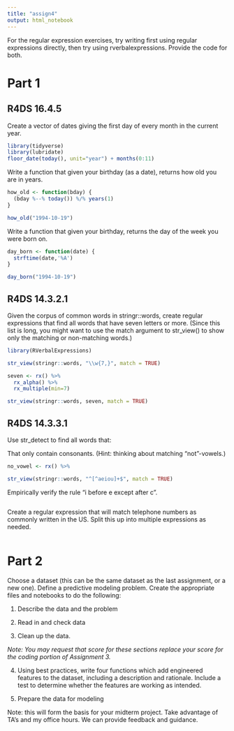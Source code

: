 ```yaml
---
title: "assign4"
output: html_notebook
---
```



For the regular expression exercises, try writing first using regular expressions directly, then try using rverbalexpressions. Provide the code for both. 

# Part 1

## R4DS 16.4.5

Create a vector of dates giving the first day of every month in the current year. 

```r
library(tidyverse)
library(lubridate)
floor_date(today(), unit="year") + months(0:11)
```

Write a function that given your birthday (as a date), returns how old you are in years.

```r
how_old <- function(bday) {
  (bday %--% today()) %/% years(1)
}

how_old("1994-10-19")
```

Write a function that given your birthday, returns the day of the week you were born on. 

```r
day_born <- function(date) {
  strftime(date,'%A')
}

day_born("1994-10-19")
```


## R4DS 14.3.2.1

Given the corpus of common words in stringr::words, create regular expressions that find all words that have seven letters or more. (Since this list is long, you might want to use the match argument to str_view() to show only the matching or non-matching words.)

```r
library(RVerbalExpressions)

str_view(stringr::words, "\\w{7,}", match = TRUE)

seven <- rx() %>% 
  rx_alpha() %>% 
  rx_multiple(min=7)

str_view(stringr::words, seven, match = TRUE)
```

## R4DS 14.3.3.1

Use str_detect to find all words that:

That only contain consonants. (Hint: thinking about matching “not”-vowels.)

```r
no_vowel <- rx() %>% 

str_view(stringr::words, "^[^aeiou]+$", match = TRUE)


```


Empirically verify the rule “i before e except after c”.

```r

```


Create a regular expression that will match telephone numbers as commonly written in the US. Split this up into multiple expressions as needed.

```r

```

# Part 2


Choose a dataset (this can be the same dataset as the last assignment, or a new one). Define a predictive modeling problem. Create the appropriate files and notebooks to do the following:

1. Describe the data and the problem

2. Read in and check data

2. Clean up the data. 

*Note: You may request that score for these sections replace your score for the coding portion of Assignment 3.*

4. Using best practices, write four functions which add engineered features to the dataset, including a description and rationale. Include a test to determine whether the features are working as intended. 

5. Prepare the data for modeling

Note: this will form the basis for your midterm project. Take advantage of TA's and my office hours. We can provide feedback and guidance. 

